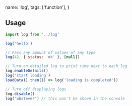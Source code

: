   name: 'log',
  tags: ['function'],
}

## Usage

```js
import log from '../log'

log('hello')

// Pass any amount of values of any type
log(42, { status: 'ok' }, [null])

// Turn on detailed log to print time next to each log
log.enableDetails()
log('start loading')
loadData().then(() => log('loading is completed'))

// Turn off displaying logs
log.disable()
log('whatever') // this won't be shown in the console
```
